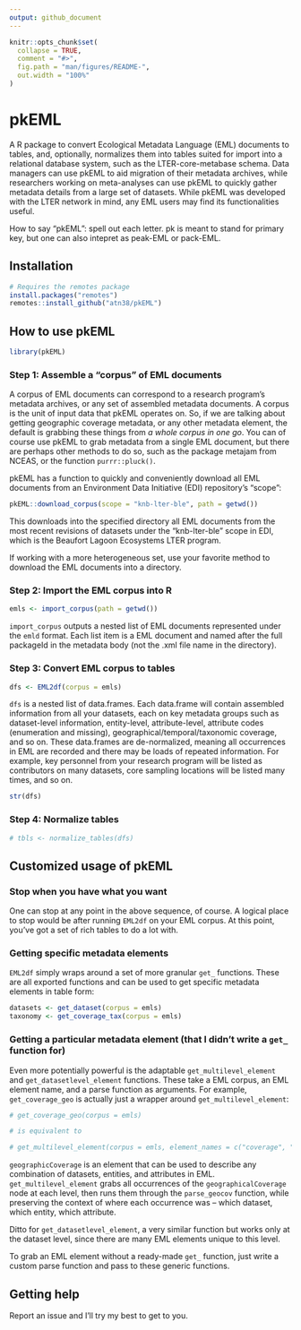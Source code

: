 ```yaml
---
output: github_document
---
```


<!-- README.md is generated from README.Rmd. Please edit that file -->

```r
knitr::opts_chunk$set(
  collapse = TRUE,
  comment = "#>",
  fig.path = "man/figures/README-",
  out.width = "100%"
)
```

# pkEML

<!-- badges: start -->
<!-- badges: end -->

A R package to convert Ecological Metadata Language (EML) documents to tables, and, optionally, normalizes them into tables suited for import into a relational database system, such as the LTER-core-metabase schema. Data managers can use pkEML to aid migration of their metadata archives, while researchers working on meta-analyses can use pkEML to quickly gather metadata details from a large set of datasets.  While pkEML was developed with the LTER network in mind, any EML users may find its functionalities useful.

How to say "pkEML": spell out each letter. pk is meant to stand for primary key, but one can also intepret as peak-EML or pack-EML.

## Installation

```r
# Requires the remotes package
install.packages("remotes")
remotes::install_github("atn38/pkEML")
```

## How to use pkEML

```r
library(pkEML)
```

### Step 1: Assemble a "corpus" of EML documents

A corpus of EML documents can correspond to a research program's metadata archives, or any set of assembled metadata documents. A corpus is the unit of input data that pkEML operates on. So, if we are talking about getting geographic coverage metadata, or any other metadata element, the default is grabbing these things from _a whole corpus in one go_. You can of course use pkEML to grab metadata from a single EML document, but there are perhaps other methods to do so, such as the package metajam from NCEAS, or the function `purrr::pluck()`. 

pkEML has a function to quickly and conveniently download all EML documents from an Environment Data Initiative (EDI) repository's "scope":

```r
pkEML::download_corpus(scope = "knb-lter-ble", path = getwd())
```

This downloads into the specified directory all EML documents from the most recent revisions of datasets under the "knb-lter-ble" scope in EDI, which is the Beaufort Lagoon Ecosystems LTER program. 

If working with a more heterogeneous set, use your favorite method to download the EML documents into a directory.

### Step 2: Import the EML corpus into R

```r
emls <- import_corpus(path = getwd())
```

`import_corpus` outputs a nested list of EML documents represented under the `emld` format. Each list item is a EML document and named after the full packageId in the metadata body (not the .xml file name in the directory).

### Step 3: Convert EML corpus to tables

```r
dfs <- EML2df(corpus = emls)
```

`dfs` is a nested list of data.frames. Each data.frame will contain assembled information from all your datasets, each on key metadata groups such as dataset-level information, entity-level, attribute-level, attribute codes (enumeration and missing), geographical/temporal/taxonomic coverage, and so on. These data.frames are de-normalized, meaning all occurrences in EML are recorded and there may be loads of repeated information. For example, key personnel from your research program will be listed as contributors on many datasets, core sampling locations will be listed many times, and so on. 

```r
str(dfs)
```

### Step 4: Normalize tables 

```r
# tbls <- normalize_tables(dfs)
```

## Customized usage of pkEML

### Stop when you have what you want

One can stop at any point in the above sequence, of course. A logical place to stop would be after running `EML2df` on your EML corpus. At this point, you've got a set of rich tables to do a lot with.

### Getting specific metadata elements

`EML2df` simply wraps around a set of more granular `get_` functions. These are all exported functions and can be used to get specific metadata elements in table form:

```r
datasets <- get_dataset(corpus = emls)
taxonomy <- get_coverage_tax(corpus = emls)
```

### Getting a particular metadata element (that I didn't write a `get_` function for)

Even more potentially powerful is the adaptable `get_multilevel_element` and `get_datasetlevel_element` functions. These take a EML corpus, an EML element name, and a parse function as arguments. For example, `get_coverage_geo` is actually just a wrapper around `get_multilevel_element`:

```r
# get_coverage_geo(corpus = emls) 

# is equivalent to 

# get_multilevel_element(corpus = emls, element_names = c("coverage", "geographicCoverage"), parse_function = parse_geocov) 
```

`geographicCoverage` is an element that can be used to describe any combination of datasets, entities, and attributes in EML. `get_multilevel_element` grabs all occurrences of the `geographicalCoverage` node at each level, then runs them through the `parse_geocov` function, while preserving the context of where each occurrence was -- which dataset, which entity, which attribute.

Ditto for `get_datasetlevel_element`, a very similar function but works only at the dataset level, since there are many EML elements unique to this level. 

To grab an EML element without a ready-made `get_` function, just write a custom parse function and pass to these generic functions.


## Getting help

Report an issue and I'll try my best to get to you.

